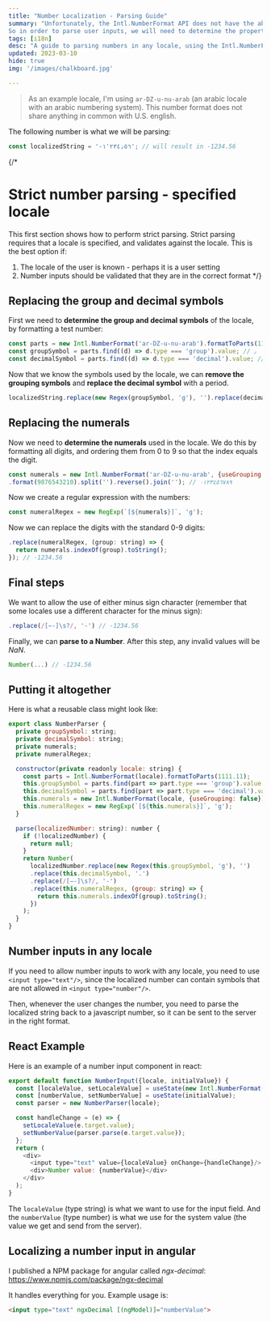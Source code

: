 ```yaml
---
title: "Number Localization - Parsing Guide"
summary: "Unfortunately, the Intl.NumberFormat API does not have the ability to parse a number from localized string.
So in order to parse user inputs, we will need to determine the properties of the locale on the fly. No library is needed."
tags: [i18n]
desc: "A guide to parsing numbers in any locale, using the Intl.NumberFormat API, without any library."
updated: 2023-03-10
hide: true
img: '/images/chalkboard.jpg'

---
```





> As an example locale, I'm using `ar-DZ-u-nu-arab` (an arabic locale with an arabic numbering system).
This number format does not share anything in common with U.S. english.

The following number is what we will be parsing:
```javascript
const localizedString = '-١٬٢٣٤٫٥٦'; // will result in -1234.56
```

{/*
# Strict number parsing - specified locale

This first section shows how to perform strict parsing.
Strict parsing requires that a locale is specified, and validates against the locale.
This is the best option if:

1. The locale of the user is known - perhaps it is a user setting
2. Number inputs should be validated that they are in the correct format
*/}

## Replacing the group and decimal symbols

First we need to **determine the group and decimal symbols** of the locale, by formatting a test number:

```javascript
const parts = new Intl.NumberFormat('ar-DZ-u-nu-arab').formatToParts(1111.11);
const groupSymbol = parts.find((d) => d.type === 'group').value; // ٫
const decimalSymbol = parts.find((d) => d.type === 'decimal').value; // ٬
```

Now that we know the symbols used by the locale, we can **remove the grouping symbols** and **replace the decimal symbol** with a period.

```javascript
localizedString.replace(new Regex(groupSymbol, 'g'), '').replace(decimalSymbol, '.'); // -١٢٣٤.٥٦
```

## Replacing the numerals

Now we need to **determine the numerals** used in the locale.
We do this by formatting all digits, and ordering them from 0 to 9 so that the index equals the digit.

```javascript
const numerals = new Intl.NumberFormat('ar-DZ-u-nu-arab', {useGrouping: false})
.format(9876543210).split('').reverse().join(''); // ٠١٢٣٤٥٦٧٨٩
```

Now we create a regular expression with the numbers:

```javascript
const numeralRegex = new RegExp(`[${numerals}]`, 'g');
```

Now we can replace the digits with the standard 0-9 digits:

```javascript
.replace(numeralRegex, (group: string) => {
  return numerals.indexOf(group).toString();
}); // -1234.56
```

## Final steps

We want to allow the use of either minus sign character (remember that some locales use a different character for the minus sign):

```javascript
.replace(/[−-]\s?/, '-') // -1234.56
```

Finally, we can **parse to a Number**. After this step, any invalid values will be *NaN*.

```javascript
Number(...) // -1234.56
```

## Putting it altogether

Here is what a reusable class might look like:

```javascript
export class NumberParser {
  private groupSymbol: string;
  private decimalSymbol: string;
  private numerals;
  private numeralRegex;

  constructor(private readonly locale: string) {
    const parts = Intl.NumberFormat(locale).formatToParts(1111.11);
    this.groupSymbol = parts.find(part => part.type === 'group').value;
    this.decimalSymbol = parts.find(part => part.type === 'decimal').value;
    this.numerals = new Intl.NumberFormat(locale, {useGrouping: false}).format(9876543210).split('').reverse().join('');
    this.numeralRegex = new RegExp(`[${this.numerals}]`, 'g');
  }

  parse(localizedNumber: string): number {
    if (!localizedNumber) {
      return null;
    }
    return Number(
      localizedNumber.replace(new Regex(this.groupSymbol, 'g'), '')
      .replace(this.decimalSymbol, '.')
      .replace(/[−-]\s?/, '-')
      .replace(this.numeralRegex, (group: string) => {
        return this.numerals.indexOf(group).toString();
      })
    );
  }
}
```

## Number inputs in any locale

If you need to allow number inputs to work with any locale, you need to use `<input type="text"/>`, since the localized number can contain symbols that are not allowed in `<input type="number"/>`.

Then, whenever the user changes the number, you need to parse the localized string back to a javascript number, so it can be sent to the server in the right format.

## React Example

Here is an example of a number input component in react:

```javascript
export default function NumberInput({locale, initialValue}) {
  const [localeValue, setLocaleValue] = useState(new Intl.NumberFormat(locale).format(initialValue));
  const [numberValue, setNumberValue] = useState(initialValue);
  const parser = new NumberParser(locale);

  const handleChange = (e) => {
    setLocaleValue(e.target.value);
    setNumberValue(parser.parse(e.target.value));
  };
  return (
    <div>
      <input type="text" value={localeValue} onChange={handleChange}/>
      <div>Number value: {numberValue}</div>
    </div>
  );
}
```

The `localeValue` (type string) is what we want to use for the input field. And the `numberValue` (type number) is what we use for the system value (the value we get and send from the server).

## Localizing a number input in angular

I published a NPM package for angular called *ngx-decimal*: https://www.npmjs.com/package/ngx-decimal

It handles everything for you. Example usage is:

```html
<input type="text" ngxDecimal [(ngModel)]="numberValue">
```